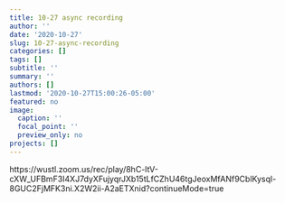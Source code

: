 ```yaml
---
title: 10-27 async recording
author: ''
date: '2020-10-27'
slug: 10-27-async-recording
categories: []
tags: []
subtitle: ''
summary: ''
authors: []
lastmod: '2020-10-27T15:00:26-05:00'
featured: no
image:
  caption: ''
  focal_point: ''
  preview_only: no
projects: []
---
```


https://wustl.zoom.us/rec/play/8hC-ltV-cXW_UFBmF3I4XJ7dyXFujyqrJXb15tLfCZhU46tgJeoxMfANf9CblKysql-8GUC2FjMFK3ni.X2W2ii-A2aETXnid?continueMode=true
